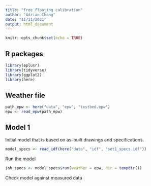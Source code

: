```yaml
---
title: "free floating calibration"
author: "Adrian Chong"
date: "11/11/2021"
output: html_document
---
```


```r
knitr::opts_chunk$set(echo = TRUE)
```

## R packages

```r
library(eplusr)
library(tidyverse)
library(ggplot2)
library(here)
```

## Weather file

```r
path_epw <- here("data", "epw", "testbed.epw")
epw <- read_epw(path_epw)
```

## Model 1

Initial model that is based on as-built drawings and specifications.

```r
model_specs <- read_idf(here("data", "idf", "set1_specs.idf"))
```

Run the model

```r
job_specs <- model_specs$run(weather = epw, dir = tempdir())
```

Check model against measured data
